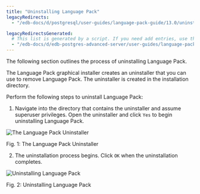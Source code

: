 ```yaml
---
title: "Uninstalling Language Pack"
legacyRedirects:
  - "/edb-docs/d/postgresql/user-guides/language-pack-guide/13.0/uninstalling_language_pack.html"

legacyRedirectsGenerated:
  # This list is generated by a script. If you need add entries, use the `legacyRedirects` key.
  - "/edb-docs/d/edb-postgres-advanced-server/user-guides/language-pack-guide/13/uninstalling_language_pack.html"
---
```


The following section outlines the process of uninstalling Language Pack.

The Language Pack graphical installer creates an uninstaller that you can use to remove Language Pack. The uninstaller is created in the installation directory.

Perform the following steps to uninstall Language Pack:

1.  Navigate into the directory that contains the uninstaller and assume superuser privileges. Open the uninstaller and click `Yes` to begin uninstalling Language Pack.

![The Language Pack Uninstaller](images/uninstall_lp1.png)

Fig. 1: The Language Pack Uninstaller

2.  The uninstallation process begins. Click `OK` when the uninstallation completes.

![Uninstalling Language Pack](images/uninstall_lp2.png)

Fig. 2: Uninstalling Language Pack
